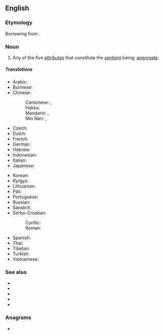==English==

===Etymology===
Borrowing from {{etyl|sa|en}} {{m|sa|स्कन्ध||mass, heap}}.

===Noun===
{{wikipedia}}
{{en-noun}}

# {{lb|en|Buddhism}} Any of the five [[attribute|attributes]] that constitute the [[sentient]] being; [[aggregate]]

=====Translations=====
{{trans-top|any of the five aspects constituting the sentient being in Buddhism}}
* Arabic: {{t-check|ar|سْكَانْدَا}}
* Burmese: {{t|my|ခန္ဒာ}}
* Chinese:
*: Cantonese: {{t|yue|蘊}}, {{t|yue|蕴|tr=wan<sup>3</sup>}}
*: Hakka: {{t|hak|蘊|tr=vún}}
*: Mandarin: {{t+|cmn|蘊}}, {{t+|cmn|蕴|tr=yùn}}
*: Min Nan: {{t|nan|蘊}}, {{t|nan|蕴|tr=un}}
* Czech: {{t-check|cs|skandha}}
* Dutch: {{t-check|nl|khandha}}
* French: {{t-check|fr|skandha}}
* German: {{t-check|de|skandha}}
* Hebrew: {{t-check|he|סקנדה|tr=sqandah}}
* Indonesian: {{t|id|khandha}}
* Italian: {{t+|it|aggregato|m}}
* Japanese: {{t+|ja|蘊|tr=[[うん#Kanji_reading|うん]], un}}
{{trans-mid}}
* Korean: {{t+|ko|온}}
* Kyrgyz: {{t|ky|скандха}}
* Lithuanian: {{t|lt|skandha}}
* Pali: {{t|pi|khandha}}
* Portuguese: {{t+|pt|agregado|m}}
* Russian: {{t|ru|скандх}}
* Sanskrit: {{t+|sa|स्कन्ध|m|tr=skandhá}}
* Serbo-Croatian:
*: Cyrillic: {{t|sh|ску̏пина|f}}
*: Roman: {{t+|sh|skȕpina|f}}
* Spanish: {{t+|es|agregado|m}}
* Thai: {{t|th|ขันธ์|tr=k̄hạnṭh}}
* Tibetan: {{t|bo|ཕུང་པོ}}
* Turkish: {{t-check|tr|skandha}}
* Vietnamese: {{t|vi|uẩn}}
{{trans-bottom}}

===See also===
* {{l|en|rupa|rūpa}}
* {{l|en|samjna|saṁjñā}}
* {{l|en|samskara|samskāra}}
* {{l|en|vedana|vedanā}}
* {{l|en|vijnana|vijñāna}}

===Anagrams===
* {{anagrams|en|dhansak|khandas}}